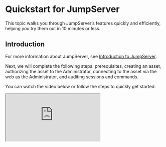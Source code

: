 # Quickstart for JumpServer

This topic walks you through JumpServer’s features quickly and efficiently, helping you try them out in 10 minutes or less.

## Introduction

For more information about JumpServer, see [Introduction to JumpServer](/docs).

Next, we will complete the following steps: prerequisites, creating an asset, authorizing the asset to the Administrator, connecting to the asset via the web as the Administrator, and auditing sessions and commands.

You can watch the video below or follow the steps to quickly get started.

<iframe
    className="aspect-video w-full"
    src="https://www.youtube.com/embed/UlGYRbKrpgY"
    allow="accelerometer; autoplay; clipboard-write; encrypted-media; gyroscope; picture-in-picture"
    allowFullScreen
/>

## Prerequisites

Before starting, please install JumpServer, and **log in as an Administrator**. For more information, see [JumpServer installation guide](/docs/installation).

## Creating an asset
<Steps>

<div>
<Nav name="console" />
</div>

<div>
Navigate to **Console > Assets > Host** tab.
</div>

<div>
Click **Create** to open the platform selection page on the right side.
</div>


<div>
Select the **Linux** platform and open the asset creation page.
</div>

<div>
In the **Name** field, type a name for the asset, such as "Demo Linux".
</div>

<div>
In the **IP/Host** field, type the IP address of the asset, such as "172.16.10.110".
</div>

<div>
In the **Linux** field, keep the "Linux" platform selected.
</div>

<div>
In the **Nodes** field, select the "/DEFAULT" node.
</div>

<div>
In the **Accounts** field, click the **Add** and follow the steps in the pop-up to complete the account creation. 
    <Steps stepLevel="2">
    <div>
    In the **Name** field, type a name for the account, such as "root".
    </div>

    <div>
    In the **Username** field, type the username for the account, such as "root".
    </div>

    <div>
    In the **Secret type** field, select "Password".
    </div>

    <div>
    In the **Password** field, type the password for the account.
    </div>

    <div>
    For other fields, keep the default values.
    </div>

    <div>
    click **Confirm**.
    </div>

    </Steps>
</div>

<div>
For other fields, keep the default values.
</div>

<div>
Click **Submit**.
</div>

</Steps>

## Authorizing asset for admin
<Steps>

<div>
<Nav name="console" />
</div>

<div>
Navigate to **Console > Authorization** page.
</div>

<div>
Click <Icon name="plus" />**Create** to open the authorization creation form on the right-side page.
</div>

<div>
In the **Name** field, type a name for the authorization, such as "Authorize Demo Linux to Administrator".
</div>

<div>
In the **Users** field, select the "Administrator(admin)".
</div>

<div>
In the **Assets** field, select the "Demo Linux".
</div>

<div>
In the **Accounts** field, check only the box for "All existing accounts".
</div>

<div>
For other fields, keep the default values.
</div>

<div>
Click **Submit**.
</div>

</Steps>

## Connecting to asset via web
<Steps>

<div>
<Nav name="web-terminal" />
</div>

<div>
At this point, the Web Terminal page should be open in a new browser tab.

In the authorization tree on the left side, search for and click the "Demo Linux" asset.
</div>

<div>
An asset connection pop-up will appear, select connection parameters and establish the connection.

    <Steps stepLevel="2">
    <div>
    Select the "SSH" tab, under the "Connect - Demo Linux".
    </div>

    <div>
    In the **Select account** section, Select "root".
    </div>

    <div>
    In the **Connect method** section, Select "Web > Web CLI".
    </div>

    <div>
    Click **CONNECT**.
    </div>
    </Steps>

</div>

<div>
By this time, you should have successfully connected to the asset.
</div>

<div>
Next, you can try executing commands such as `ls -al`, `whoami` or `pwd`, etc.
</div>

<div>
Finally, run `exit` to end the current session.
</div>

</Steps>


## Auditing connected sessions
<Steps>

<div>
<Nav name="audits" />
</div>

<div>
Navigate to **Audits > Asset sessions > Historical sessions** tab.
</div>

<div>
You can view the history of asset connection sessions. 
</div>

<div>
In the **Actions** column, click "Playback" to watch the recording online or "Download" to save it.
</div>

</Steps>


## Auditing executed commands
<Steps>

<div>
<Nav name="audits" />
</div>

<div>
Navigate to **Audits > Session commands** page.
</div>

<div>
You can view all executed commands.
</div>

<div>
Click <Icon name="chevron-down"/> at the end of the row to view the command result.
</div>

</Steps>

---
## Next steps
Now that you’ve completed the quickstart guide, it’s time to explore more advanced features of JumpServer!

Please note, the documentation is still being updated, and we’ll continue to add more details. Stay tuned for future updates!
